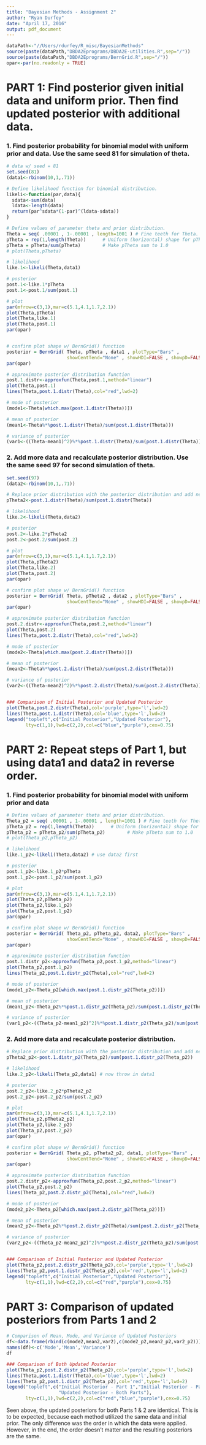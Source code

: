 ```yaml
---
title: "Bayesian Methods - Assignment 2"
author: "Ryan Durfey"
date: "April 17, 2016"
output: pdf_document
---
```

```r
dataPath<-"//Users/rdurfey/R_misc/BayesianMethods"
source(paste(dataPath,"DBDA2Eprograms/DBDA2E-utilities.R",sep="/"))
source(paste(dataPath,"DBDA2Eprograms/BernGrid.R",sep="/"))
opar<-par(no.readonly = TRUE)
```

# PART 1: Find posterior given initial data and uniform prior. Then find updated posterior with additional data.

### 1. Find posterior probability for binomial model with uniform prior and data. Use the same seed 81 for simulation of theta.
```r
# data w/ seed = 81
set.seed(81)
(data1<-rbinom(10,1,.71))

# Define likelihood function for binomial distribution.
likeli<-function(par,data){
  sdata<-sum(data)
  ldata<-length(data)
  return(par^sdata*(1-par)^(ldata-sdata))
}

# Define values of parameter theta and prior distribution.
Theta = seq( .00001 , 1-.00001 , length=1001 ) # Fine teeth for Theta.
pTheta = rep(1,length(Theta))      # Uniform (horizontal) shape for pTheta.
pTheta = pTheta/sum(pTheta)        # Make pTheta sum to 1.0
# plot(Theta,pTheta)

# likelihood
like.1<-likeli(Theta,data1)

# posterior
post.1<-like.1*pTheta
post.1<-post.1/sum(post.1)

# plot
par(mfrow=c(3,1),mar=c(5.1,4.1,1.7,2.1))
plot(Theta,pTheta)
plot(Theta,like.1)
plot(Theta,post.1)
par(opar)


# confirm plot shape w/ BernGrid() function
posterior = BernGrid( Theta, pTheta , data1 , plotType="Bars" , 
                      showCentTend="None" , showHDI=FALSE , showpD=FALSE )
par(opar)

# approximate posterior distribution function
post.1.distr<-approxfun(Theta,post.1,method="linear")
plot(Theta,post.1)
lines(Theta,post.1.distr(Theta),col="red",lwd=2)

# mode of posterior
(mode1<-Theta[which.max(post.1.distr(Theta))])

# mean of posterior
(mean1<-Theta%*%post.1.distr(Theta)/sum(post.1.distr(Theta)))

# variance of posterior
(var1<-((Theta-mean1)^2)%*%post.1.distr(Theta)/sum(post.1.distr(Theta)))

```

### 2. Add more data and recalculate posterior distribution. Use the same seed 97 for second simulation of theta.
```r
set.seed(97)
(data2<-rbinom(10,1,.71))

# Replace prior distribution with the posterior distribution and add new data
pTheta2<-post.1.distr(Theta)/sum(post.1.distr(Theta))

# likelihood
like.2<-likeli(Theta,data2)

# posterior
post.2<-like.2*pTheta2
post.2<-post.2/sum(post.2)

# plot
par(mfrow=c(3,1),mar=c(5.1,4.1,1.7,2.1))
plot(Theta,pTheta2)
plot(Theta,like.2)
plot(Theta,post.2)
par(opar)

# confirm plot shape w/ BernGrid() function
posterior = BernGrid( Theta, pTheta2 , data2 , plotType="Bars" , 
                      showCentTend="None" , showHDI=FALSE , showpD=FALSE )
par(opar)

# approximate posterior distribution function
post.2.distr<-approxfun(Theta,post.2,method="linear")
plot(Theta,post.2)
lines(Theta,post.2.distr(Theta),col="red",lwd=2)

# mode of posterior
(mode2<-Theta[which.max(post.2.distr(Theta))])

# mean of posterior
(mean2<-Theta%*%post.2.distr(Theta)/sum(post.2.distr(Theta)))

# variance of posterior
(var2<-((Theta-mean2)^2)%*%post.2.distr(Theta)/sum(post.2.distr(Theta)))


### Comparison of Initial Posterior and Updated Posterior
plot(Theta,post.2.distr(Theta),col='purple',type='l',lwd=2)
lines(Theta,post.1.distr(Theta),col='blue',type='l',lwd=2)
legend("topleft",c("Initial Posterior","Updated Posterior"),
       lty=c(1,1),lwd=c(2,2),col=c("blue","purple"),cex=0.75)
```

# PART 2: Repeat steps of Part 1, but using data1 and data2 in reverse order.

### 1. Find posterior probability for binomial model with uniform prior and data
```r
# Define values of parameter theta and prior distribution.
Theta_p2 = seq( .00001 , 1-.00001 , length=1001 ) # Fine teeth for Theta.
pTheta_p2 = rep(1,length(Theta))      # Uniform (horizontal) shape for pTheta.
pTheta_p2 = pTheta_p2/sum(pTheta_p2)        # Make pTheta sum to 1.0
# plot(Theta_p2,pTheta_p2)

# likelihood
like.1_p2<-likeli(Theta,data2) # use data2 first

# posterior
post.1_p2<-like.1_p2*pTheta
post.1_p2<-post.1_p2/sum(post.1_p2)

# plot
par(mfrow=c(3,1),mar=c(5.1,4.1,1.7,2.1))
plot(Theta_p2,pTheta_p2)
plot(Theta_p2,like.1_p2)
plot(Theta_p2,post.1_p2)
par(opar)

# confirm plot shape w/ BernGrid() function
posterior = BernGrid( Theta_p2, pTheta_p2, data2, plotType="Bars" , 
                      showCentTend="None" , showHDI=FALSE , showpD=FALSE )
par(opar)

# approximate posterior distribution function
post.1.distr_p2<-approxfun(Theta_p2,post.1_p2,method="linear")
plot(Theta_p2,post.1_p2)
lines(Theta_p2,post.1.distr_p2(Theta),col="red",lwd=2)

# mode of posterior
(mode1_p2<-Theta_p2[which.max(post.1.distr_p2(Theta_p2))])

# mean of posterior
(mean1_p2<-Theta_p2%*%post.1.distr_p2(Theta_p2)/sum(post.1.distr_p2(Theta_p2)))

# variance of posterior
(var1_p2<-((Theta_p2-mean1_p2)^2)%*%post.1.distr_p2(Theta_p2)/sum(post.1.distr_p2(Theta_p2)))

```

### 2. Add more data and recalculate posterior distribution.
```r
# Replace prior distribution with the posterior distribution and add new data
pTheta2_p2<-post.1.distr_p2(Theta_p2)/sum(post.1.distr_p2(Theta_p2))

# likelihood
like.2_p2<-likeli(Theta_p2,data1) # now throw in data1

# posterior
post.2_p2<-like.2_p2*pTheta2_p2
post.2_p2<-post.2_p2/sum(post.2_p2)

# plot
par(mfrow=c(3,1),mar=c(5.1,4.1,1.7,2.1))
plot(Theta_p2,pTheta2_p2)
plot(Theta_p2,like.2_p2)
plot(Theta_p2,post.2_p2)
par(opar)

# confirm plot shape w/ BernGrid() function
posterior = BernGrid( Theta_p2, pTheta2_p2, data1, plotType="Bars" , 
                      showCentTend="None" , showHDI=FALSE , showpD=FALSE )
par(opar)

# approximate posterior distribution function
post.2.distr_p2<-approxfun(Theta_p2,post.2_p2,method="linear")
plot(Theta_p2,post.2_p2)
lines(Theta_p2,post.2.distr_p2(Theta),col="red",lwd=2)

# mode of posterior
(mode2_p2<-Theta_p2[which.max(post.2.distr_p2(Theta_p2))])

# mean of posterior
(mean2_p2<-Theta_p2%*%post.2.distr_p2(Theta)/sum(post.2.distr_p2(Theta_p2)))

# variance of posterior
(var2_p2<-((Theta_p2-mean2_p2)^2)%*%post.2.distr_p2(Theta_p2)/sum(post.2.distr_p2(Theta_p2)))


### Comparison of Initial Posterior and Updated Posterior
plot(Theta_p2,post.2.distr_p2(Theta_p2),col='purple',type='l',lwd=2)
lines(Theta_p2,post.1.distr_p2(Theta_p2),col='red',type='l',lwd=2)
legend("topleft",c("Initial Posterior","Updated Posterior"),
       lty=c(1,1),lwd=c(2,2),col=c("red","purple"),cex=0.75)
```

# PART 3: Comparison of updated posteriors from Parts 1 and 2
```r
# Comparison of Mean, Mode, and Variance of Updated Posteriors
df<-data.frame(rbind(c(mode2,mean2,var2),c(mode2_p2,mean2_p2,var2_p2)))
names(df)<-c('Mode','Mean','Variance')
df

### Comparison of Both Updated Posterior
plot(Theta_p2,post.2.distr_p2(Theta_p2),col='purple',type='l',lwd=2)
lines(Theta,post.1.distr(Theta),col='blue',type='l',lwd=2)
lines(Theta_p2,post.1.distr_p2(Theta_p2),col='red',type='l',lwd=2)
legend("topleft",c("Initial Posterior - Part 1","Initial Posterior - Part 2",
                   "Updated Posterior - Both Parts"),
       lty=c(1,1),lwd=c(2,2),col=c("red","blue","purple"),cex=0.75)
```

Seen above, the updated posteriors for both Parts 1 & 2 are identical. This is to be expected, because each method utilized the same data and initial prior. The only difference was the order in which the data were applied. However, in the end, the order doesn't matter and the resulting posteriors are the same.
